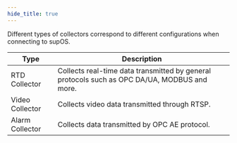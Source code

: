 ```yaml
---
hide_title: true
---
```


Different types of collectors correspond to different configurations when connecting to supOS.

<table >
<colgroup>
<col style={{ width: "30%" }} />
<col style={{ width: "70%" }} />
</colgroup>
<thead>
<tr>
<th>
Type
</th>
<th>
Description
</th>
</tr>
</thead>
<tbody>
<tr>
<td>
RTD Collector
</td>
<td>
Collects real-time data transmitted by general protocols such as OPC DA/UA, MODBUS and more.
</td>
</tr>
<tr>
<td>
Video Collector
</td>
<td>
Collects video data transmitted through RTSP.
</td>
</tr>
<tr>
<td>
Alarm Collector
</td>
<td>
Collects data transmitted by OPC AE protocol.
</td>
</tr>
</tbody>
</table>

